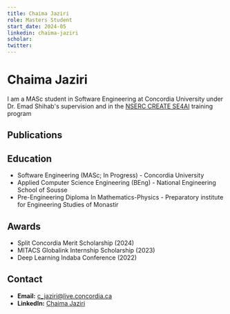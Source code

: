 ```yaml
---
title: Chaima Jaziri
role: Masters Student
start_date: 2024-05
linkedin: chaima-jaziri
scholar: 
twitter:
---
```


# Chaima Jaziri
I am a MASc student in Software Engineering at Concordia University under Dr. Emad Shihab's supervision and in the [NSERC CREATE SE4AI](https://se4ai.org/) training program

## Publications


<AuthorPublications firstname="Chaima" lastname="Jaziri" />

## Education
- Software Engineering (MASc; In Progress) - Concordia University
- Applied Computer Science Engineering (BEng) - National Engineering School of Sousse
- Pre-Engineering Diploma In Mathematics-Physics - Preparatory institute for Engineering Studies of Monastir

## Awards
- Split Concordia Merit Scholarship (2024)
- MITACS Globalink Internship Scholarship (2023)
- Deep Learning Indaba Conference (2022)

## Contact
- **Email:** c_jaziri@live.concordia.ca
- **LinkedIn:** [Chaima Jaziri](https://www.linkedin.com/in/chaima-jaziri/)

